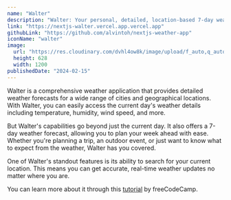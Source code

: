 ```yaml
---
name: "Walter"
description: "Walter: Your personal, detailed, location-based 7-day weather assistant"
link: "https://nextjs-walter.vercel.app.vercel.app"
githubLink: "https://github.com/alvintoh/nextjs-weather-app"
iconName: "walter"
image:
  url: "https://res.cloudinary.com/dvhl4ow8k/image/upload/f_auto,q_auto/v1/nextjs-portfolio/projects/glfsnazx1kiojt8hg2ir"
  height: 628
  width: 1200
publishedDate: "2024-02-15"
---
```


Walter is a comprehensive weather application that provides detailed weather forecasts for a wide range of cities and geographical locations. With Walter, you can easily access the current day's weather details including temperature, humidity, wind speed, and more.

But Walter's capabilities go beyond just the current day. It also offers a 7-day weather forecast, allowing you to plan your week ahead with ease. Whether you're planning a trip, an outdoor event, or just want to know what to expect from the weather, Walter has you covered.

One of Walter's standout features is its ability to search for your current location. This means you can get accurate, real-time weather updates no matter where you are.

You can learn more about it through this [tutorial](https://youtu.be/KkC_wYM_Co4?si=NymjiyFoqWLvPuwt) by freeCodeCamp.
